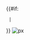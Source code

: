 <div style="position: relative;">{{#if: {{{xpos|}}}
  | <div style="position: absolute; left: {{#expr: ( {{{xpos}}} * {{{sizex}}} / 238) round 0}}px; top: {{#expr: ( {{{ypos}}} * {{{sizex}}} / 238) round 0}}px; padding: 0;">[[File:Red pog.svg|5px|{{{float_caption}}}]]</div>
}}  
[[File:{{{map}}}|{{{sizex}}}px]]</div>